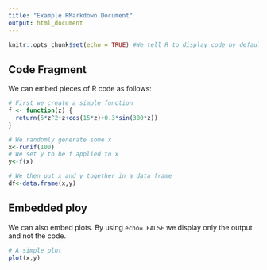 ```yaml
---
title: "Example RMarkdown Document"
output: html_document
---
```


```r
knitr::opts_chunk$set(echo = TRUE) #We tell R to display code by default
```


## Code Fragment

We can embed pieces of R code as follows:
```r

# First we create a simple function
f <- function(z) {
  return(5*z^2+z+cos(15*z)+0.3*sin(300*z))
}

# We randomly generate some x
x<-runif(100)
# We set y to be f applied to x
y<-f(x)

# We then put x and y together in a data frame
df<-data.frame(x,y)

```


## Embedded ploy

We can also embed plots. By using `echo= FALSE` we display only the output and not the code.

```r

# A simple plot
plot(x,y)
```


